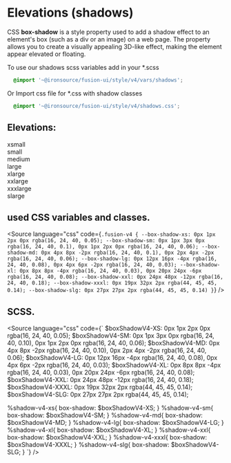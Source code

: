 
<Meta title="V4/Foundation/Elevations"/>

# Elevations (shadows)

CSS **box-shadow** is a style property used to add a shadow effect to an element's box (such as a div or an image) on a web page. The property allows you to create a visually appealing 3D-like effect, making the element appear elevated or floating.

To use our shadows scss variables add in your *.scss
```css
  @import '~@ironsource/fusion-ui/style/v4/vars/shadows';
```
Or Import css file for *.css with shadow classes
```css
  @import '~@ironsource/fusion-ui/style/v4/shadows.css';
```

## Elevations:
<div class="sb-unstyled">
    <div class="fu-shadow-examples fusion-v4">
        <div className="fu-shadow-example-holder">
            <div className="fu-shadow-example-label font-v4-heading-4">xsmall</div>
            <div className="fu-shadow-example fu-shadow-v4-xs"></div>
        </div>
        <div className="fu-shadow-example-holder">
            <div className="fu-shadow-example-label font-v4-heading-4">small</div>
            <div className="fu-shadow-example fu-shadow-v4-sm"></div>
        </div>
        <div className="fu-shadow-example-holder">
            <div className="fu-shadow-example-label font-v4-heading-4">medium</div>
            <div className="fu-shadow-example fu-shadow-v4-md"></div>
        </div>
        <div className="fu-shadow-example-holder">
            <div className="fu-shadow-example-label font-v4-heading-4">large</div>
            <div className="fu-shadow-example fu-shadow-v4-lg"></div>
        </div>
        <div className="fu-shadow-example-holder">
            <div className="fu-shadow-example-label font-v4-heading-4">xlarge</div>
            <div className="fu-shadow-example fu-shadow-v4-xl"></div>
        </div>
        <div className="fu-shadow-example-holder">
            <div className="fu-shadow-example-label font-v4-heading-4">xxlarge</div>
            <div className="fu-shadow-example fu-shadow-v4-xxl"></div>
        </div>
        <div className="fu-shadow-example-holder">
            <div className="fu-shadow-example-label font-v4-heading-4">xxxlarge</div>
            <div className="fu-shadow-example fu-shadow-v4-xxxl"></div>
        </div>
        <div className="fu-shadow-example-holder">
            <div className="fu-shadow-example-label font-v4-heading-4">slarge</div>
            <div className="fu-shadow-example" style={{boxShadow: `var(--box-shadow-slg)`}}></div>
        </div>
    </div>
</div>

## used CSS variables and classes.
<Source language="css" code={`
.fusion-v4 {
    --box-shadow-xs: 0px 1px 2px 0px rgba(16, 24, 40, 0.05);
    --box-shadow-sm: 0px 1px 3px 0px rgba(16, 24, 40, 0.1), 0px 1px 2px 0px rgba(16, 24, 40, 0.06);
    --box-shadow-md: 0px 4px 8px -2px rgba(16, 24, 40, 0.1), 0px 2px 4px -2px rgba(16, 24, 40, 0.06);
    --box-shadow-lg: 0px 12px 16px -4px rgba(16, 24, 40, 0.08), 0px 4px 6px -2px rgba(16, 24, 40, 0.03);
    --box-shadow-xl: 0px 8px 8px -4px rgba(16, 24, 40, 0.03), 0px 20px 24px -6px rgba(16, 24, 40, 0.08);
    --box-shadow-xxl: 0px 24px 48px -12px rgba(16, 24, 40, 0.18);
    --box-shadow-xxxl: 0px 19px 32px 2px rgba(44, 45, 45, 0.14);
    --box-shadow-slg: 0px 27px 27px 2px rgba(44, 45, 45, 0.14)
}
`} />

## SCSS.
<Source language="css" code={`
$boxShadowV4-XS: 0px 1px 2px 0px rgba(16, 24, 40, 0.05);
$boxShadowV4-SM: 0px 1px 3px 0px rgba(16, 24, 40, 0.10), 0px 1px 2px 0px rgba(16, 24, 40, 0.06);
$boxShadowV4-MD: 0px 4px 8px -2px rgba(16, 24, 40, 0.10), 0px 2px 4px -2px rgba(16, 24, 40, 0.06);
$boxShadowV4-LG: 0px 12px 16px -4px rgba(16, 24, 40, 0.08), 0px 4px 6px -2px rgba(16, 24, 40, 0.03);
$boxShadowV4-XL: 0px 8px 8px -4px rgba(16, 24, 40, 0.03), 0px 20px 24px -6px rgba(16, 24, 40, 0.08);
$boxShadowV4-XXL: 0px 24px 48px -12px rgba(16, 24, 40, 0.18);
$boxShadowV4-XXXL: 0px 19px 32px 2px rgba(44, 45, 45, 0.14);
$boxShadowV4-SLG: 0px 27px 27px 2px rgba(44, 45, 45, 0.14);

%shadow-v4-xs{
    box-shadow: $boxShadowV4-XS;
}
%shadow-v4-sm{
    box-shadow: $boxShadowV4-SM;
}
%shadow-v4-md{
    box-shadow: $boxShadowV4-MD;
}
%shadow-v4-lg{
    box-shadow: $boxShadowV4-LG;
}
%shadow-v4-xl{
    box-shadow: $boxShadowV4-XL;
}
%shadow-v4-xxl{
    box-shadow: $boxShadowV4-XXL;
}
%shadow-v4-xxxl{
    box-shadow: $boxShadowV4-XXXL;
}
%shadow-v4-slg{
    box-shadow: $boxShadowV4-SLG;
}
`} />


